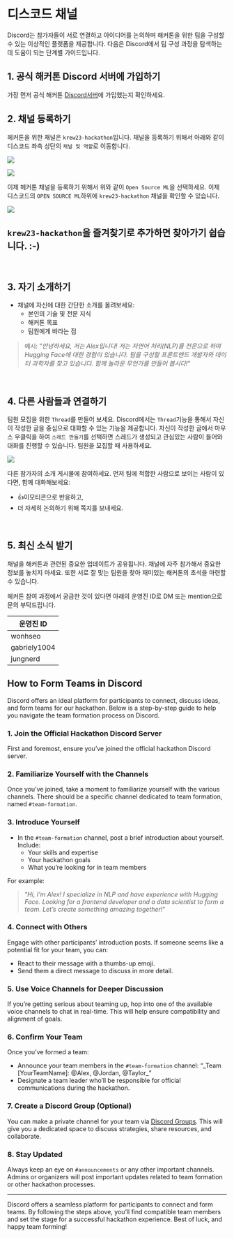 ::: {.content-visible when-profile="korean"}
# 디스코드 채널

Discord는 참가자들이 서로 연결하고 아이디어를 논의하며 해커톤을 위한 팀을 구성할 수 있는 이상적인 플랫폼을 제공합니다. 다음은 Discord에서 팀 구성 과정을 탐색하는 데 도움이 되는 단계별 가이드입니다.

## 1. 공식 해커톤 Discord 서버에 가입하기

가장 먼저 공식 해커톤 [Discord서버](https://discord.gg/hugging-face-879548962464493619)에 가입했는지 확인하세요.

## 2. 채널 등록하기

헤커톤을 위한 채널은 `krew23-hackathon`입니다. 채널을 등록하기 위해서 아래와 같이 디스코드 좌측 상단의 `채널 및 역할`로 이동합니다.

![](images/paste-12.png){fig-align="center"}

![](images/paste-13.png){fig-align="center"}

이제 헤커톤 채널을 등록하기 위해서 위와 같이 `Open Source ML`을 선택하세요. 이제 디스코드의 `OPEN SOURCE ML`하위에 `krew23-hackathon` 채널을 확인할 수 있습니다.

![](images/paste-14.png){fig-align="center"}

::: {.callout-note appearance="simple"}
# `krew23-hackathon`을 즐겨찾기로 추가하면 찾아가기 쉽습니다. :-)
:::

</br>

## 3. 자기 소개하기

-   채널에 자신에 대한 간단한 소개를 올려보세요:
    -   본인의 기술 및 전문 지식
    -   해커톤 목표
    -   팀원에게 바라는 점

> 예시: "*안녕하세요, 저는 Alex입니다! 저는 자연어 처리(NLP)를 전문으로 하며 Hugging Face에 대한 경험이 있습니다. 팀을 구성할 프론트엔드 개발자와 데이터 과학자를 찾고 있습니다. 함께 놀라운 무언가를 만들어 봅시다!*"

</br>

## 4. 다른 사람들과 연결하기

팀원 모집을 위한 `Thread`를 만들어 보세요. Discord에서는 `Thread`기능을 통해서 자신이 작성한 글을 중심으로 대화할 수 있는 기능을 제공합니다. 자신이 작성한 글에서 마우스 우클릭을 하여 `스레드 만들기`를 선택하면 스레드가 생성되고 관심있는 사람이 들어와 대화를 진행할 수 있습니다. 팀원을 모집할 때 사용하세요.

![](images/paste-11.png){fig-align="center"}

다른 참가자의 소개 게시물에 참여하세요. 먼저 팀에 적합한 사람으로 보이는 사람이 있다면, 함께 대화해보세요:

-   👍이모티콘으로 반응하고,
-   더 자세히 논의하기 위해 쪽지를 보내세요.

</br>

## 5. 최신 소식 받기

채널을 해커톤과 관련된 중요한 업데이트가 공유됩니다. 채널에 자주 참가해서 중요한 정보를 놓치지 마세요. 또한 서로 잘 맞는 팀원을 찾아 재미있는 해커톤의 초석을 마련할 수 있습니다.

헤커톤 참여 과정에서 궁금한 것이 있다면 아래의 운영진 ID로 DM 또는 mention으로 문의 부탁드립니다.

| 운영진 ID    |
|--------------|
| wonhseo      |
| gabriely1004 |
| jungnerd     |
:::

::: {.content-visible when-profile="english"}
## **How to Form Teams in Discord**

Discord offers an ideal platform for participants to connect, discuss ideas, and form teams for our hackathon. Below is a step-by-step guide to help you navigate the team formation process on Discord.

### 1. Join the Official Hackathon Discord Server

First and foremost, ensure you've joined the official hackathon Discord server.

### 2. Familiarize Yourself with the Channels

Once you've joined, take a moment to familiarize yourself with the various channels. There should be a specific channel dedicated to team formation, named `#team-formation`.

### 3. Introduce Yourself

-   In the `#team-formation` channel, post a brief introduction about yourself. Include:
    -   Your skills and expertise
    -   Your hackathon goals
    -   What you're looking for in team members

For example:

> "*Hi, I'm Alex! I specialize in NLP and have experience with Hugging Face. Looking for a frontend developer and a data scientist to form a team. Let's create something amazing together!*"

### 4. Connect with Others

Engage with other participants' introduction posts. If someone seems like a potential fit for your team, you can:

-   React to their message with a thumbs-up emoji.
-   Send them a direct message to discuss in more detail.

### 5. Use Voice Channels for Deeper Discussion

If you're getting serious about teaming up, hop into one of the available voice channels to chat in real-time. This will help ensure compatibility and alignment of goals.

### 6. Confirm Your Team

Once you've formed a team:

-   Announce your team members in the `#team-formation` channel: "\_Team \[YourTeamName\]: @Alex, @Jordan, @Taylor_"
-   Designate a team leader who'll be responsible for official communications during the hackathon.

### 7. Create a Discord Group (Optional)

You can make a private channel for your team via [Discord Groups](https://www.alphr.com/create-groups-discord/). This will give you a dedicated space to discuss strategies, share resources, and collaborate.

### 8. Stay Updated

Always keep an eye on `#announcements` or any other important channels. Admins or organizers will post important updates related to team formation or other hackathon processes.

------------------------------------------------------------------------

Discord offers a seamless platform for participants to connect and form teams. By following the steps above, you'll find compatible team members and set the stage for a successful hackathon experience. Best of luck, and happy team forming!
:::